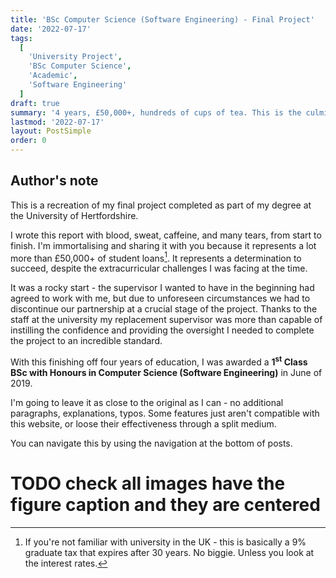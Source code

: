 ```yaml
---
title: 'BSc Computer Science (Software Engineering) - Final Project'
date: '2022-07-17'
tags:
  [
    'University Project',
    'BSc Computer Science',
    'Academic',
    'Software Engineering'
  ]
draft: true
summary: '4 years, £50,000+, hundreds of cups of tea. This is the culmination of all my current years of education.'
lastmod: '2022-07-17'
layout: PostSimple
order: 0
---
```


## Author's note

This is a recreation of my final project completed as part of my degree at the University of Hertfordshire.

I wrote this report with blood, sweat, caffeine, and many tears, from start to finish. I'm immortalising and sharing it with you because it represents a lot more than £50,000+ of student loans[^1]. It represents a determination to succeed, despite the extracurricular challenges I was facing at the time.

It was a rocky start - the supervisor I wanted to have in the beginning had agreed to work with me, but due to unforeseen circumstances we had to discontinue our partnership at a crucial stage of the project. Thanks to the staff at the university my replacement supervisor was more than capable of instilling the confidence and providing the oversight I needed to complete the project to an incredible standard.

With this finishing off four years of education, I was awarded a **1<sup>st</sup> Class BSc with Honours in Computer Science (Software Engineering)** in June of 2019.

I'm going to leave it as close to the original as I can - no additional paragraphs, explanations, typos. Some features just aren't compatible with this website, or loose their effectiveness through a split medium.

You can navigate this by using the navigation at the bottom of posts.

[^1]: If you're not familiar with university in the UK - this is basically a 9% graduate tax that expires after 30 years. No biggie. Unless you look at the interest rates.

# TODO check all images have the figure caption and they are centered

